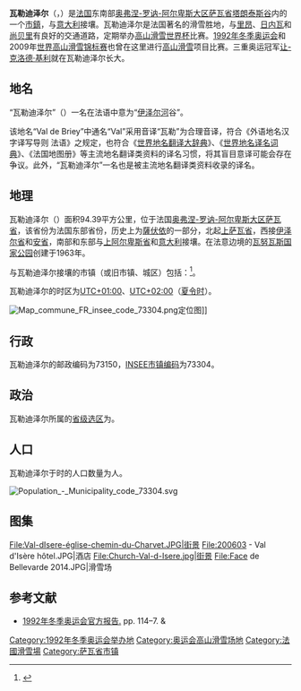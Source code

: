 {{noteTA|G1=法国地名}}
{{Infobox French commune
|name                   = 瓦勒迪泽尔
|native name            = Val d'Isère
|arrondissement         = [[阿尔贝维尔区|阿尔贝维尔区]]
}}
'''瓦勒迪泽尔'''（{{lang-fr|Val d'Isère}}，{{IPA-fr|val dizɛʁ}}）是[[法国|法国]]东南部[[奥弗涅-罗讷-阿尔卑斯大区|奥弗涅-罗讷-阿尔卑斯大区]][[萨瓦省|萨瓦省]][[塔朗泰斯谷|塔朗泰斯谷]]内的一个[[市鎮_(法國)|市鎮]]，与[[意大利|意大利]]接壤。瓦勒迪泽尔是法国著名的滑雪胜地，与[[里昂|里昂]]、[[日内瓦|日内瓦]]和[[尚贝里|尚贝里]]有良好的交通道路，定期举办[[高山滑雪世界杯|高山滑雪世界杯]]比赛。[[1992年冬季奥运会|1992年冬季奥运会]]和2009年[[世界高山滑雪锦标赛|世界高山滑雪锦标赛]]也曾在这里进行[[高山滑雪|高山滑雪]]项目比赛。三重奥运冠军[[让-克洛德·基利|让-克洛德·基利]]就在瓦勒迪泽尔长大。

== 地名 ==
“瓦勒迪泽尔”（{{lang|fr|Val d'Isère}}）一名在法语中意为“[[伊泽尔河|伊泽尔河]]谷”。

该地名“Val de Briey”中通名“Val”采用音译“瓦勒”为合理音译，符合《外语地名汉字译写导则 法语》之规定，也符合《[[世界地名翻译大辞典|世界地名翻译大辞典]]》、《[[世界地名译名词典|世界地名译名词典]]》、《法国地图册》等主流地名翻译类资料的译名习惯，将其盲目意译可能会存在争议。此外，“瓦勒迪泽尔”一名也是被主流地名翻译类资料收录的译名。

== 地理 ==
瓦勒迪泽尔（{{wikidata|property|linked|P625}}）面积94.39平方公里，位于法国[[奥弗涅-罗讷-阿尔卑斯大区|奥弗涅-罗讷-阿尔卑斯大区]][[萨瓦省|萨瓦省]]，该省份为法国东部省份，历史上为[[薩伏依|薩伏依]]的一部分，北起[[上萨瓦省|上萨瓦省]]，西接[[伊泽尔省|伊泽尔省]]和[[安省_(法國)|安省]]，南部和东部与[[上阿尔卑斯省|上阿尔卑斯省]]和[[意大利|意大利]]接壤。在法意边境的[[瓦努瓦斯国家公园|瓦努瓦斯国家公园]]创建于1963年。

与瓦勒迪泽尔接壤的市镇（或旧市镇、城区）包括：{{Wikidata|properties|linked|P47}}<ref name="geo">{{Cite web|url=https://www.geoportail.gouv.fr/carte|title=Carte|accessdate=2020-03-22|author=Géoportail|language=fr|publisher=Géoportail|archive-date=2017-01-29|archive-url=https://web.archive.org/web/20170129154129/https://www.geoportail.gouv.fr/carte/|dead-url=no}}</ref>。

瓦勒迪泽尔的时区为[[UTC+01:00|UTC+01:00]]、[[UTC+02:00|UTC+02:00]]（[[夏时制|夏令时]]）。

[[File:Map_commune_FR_insee_code_73304.png|thumb]]定位图]]{{Clear|left}}
== 行政 ==
瓦勒迪泽尔的邮政编码为73150，[[法国国家统计与经济研究所|INSEE市镇编码]]为73304。

== 政治 ==
瓦勒迪泽尔所属的[[縣_(法國)|省级选区]]为{{WikidataLink|{{wikidata|properties|raw|best||P7938}}}}。

== 人口 ==
瓦勒迪泽尔于{{wikidata|qualifier|P1082|P585}}时的人口数量为{{wikidata|property|raw|P1082}}人。

[[File:Population_-_Municipality_code_73304.svg|thumb]]{{Clear|left}}
== 图集 ==
<gallery>
File:Val-dIsere-église-chemin-du-Charvet.JPG|街景
File:200603 - Val d'Isère hôtel.JPG|酒店
File:Church-Val-d-Isere.jpg|街景
File:Face de Bellevarde 2014.JPG|滑雪场
</gallery>

== 参考文献 ==
*[http://www.la84foundation.org/6oic/OfficialReports/1992/orw1992.pdf 1992年冬季奥运会官方报告.] {{Wayback|url=http://www.la84foundation.org/6oic/OfficialReports/1992/orw1992.pdf |date=20080226202512 }} pp. 114–7. {{en icon}} & {{fr icon}}
{{Reflist}}

{{commons category|Val d'Isère}}
{{萨瓦省市镇}}
[[Category:1992年冬季奥运会举办地|Category:1992年冬季奥运会举办地]]
[[Category:奥运会高山滑雪场地|Category:奥运会高山滑雪场地]]
[[Category:法國滑雪場|Category:法國滑雪場]]
[[Category:萨瓦省市镇|Category:萨瓦省市镇]]